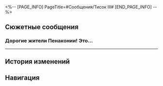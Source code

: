 <%-- [PAGE_INFO]
PageTitle=#Сообщения/Тисок III#
[END_PAGE_INFO] --%>
{{Сообщение Инфобокс
|id          = 134
|Изображение = НИП Тисок III Иконка.png
|Тип         = НИП
|Отправитель = Тисок III
|ПодписьСоо  = Получив добро, подари его другим.
|Фракция     = Пенакония
}}

==Сюжетные сообщения==
===Дорогие жители Пенаконии! Это...===
{{Сообщения
|условие_получения = 
|текст =
:'''Тисок III:''' Дорогие жители Пенаконии!<br />Это массовая рассылка всем контактам последней императрицы.<br />Императрица правила землёй грёз много лет, своим добродетельным правлением завоевав любовь народа. Однако из-за причин, связанных с реальным миром, ей пришлось отречься от престола и передать бразды правления мне вместе с долгом исполнить её нереализованные стремления.<br />До конца времён династия Тисок будет передавать наследие из поколения в поколение, стоя на страже и оберегая свой народ. Если вам требуется срочная помощь, свяжитесь со мной, не держите всё в себе.<br />К тому же: для удобства людей, которые не могут погрузиться в грёзы по тем или иным причинам, я открою административное представительство в отеле «Грёзы» в реальности. Если у вас возникнут важные вопросы для обсуждения, вы можете покинуть Мир грёз и найти меня там.<br />Вторая императрица династии Тисок, Тисок III.
}}
----

==История изменений==
{{История изменений|3.5}}

==Навигация==
{{Сообщения Навбокс}}